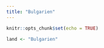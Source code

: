 ```yaml
---
title: "Bulgarien"
---
```


```r
knitr::opts_chunk$set(echo = TRUE)

land <- "Bulgarien"
```


